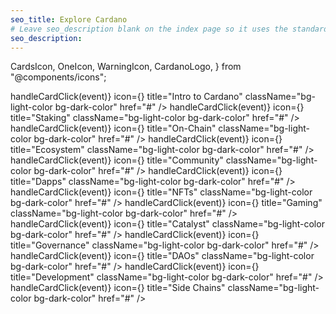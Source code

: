```yaml
---
seo_title: Explore Cardano
# Leave seo_description blank on the index page so it uses the standard one defined in theme.config.tsx
seo_description:
---
```


  CardsIcon,
  OneIcon,
  WarningIcon,
  CardanoLogo,
} from "@components/icons";

<CubeAnimation />

<Cards>
  <Card
    onClick={() => handleCardClick(event)}
    icon={<CardsIcon />}
    title="Intro to Cardano"
    className="bg-light-color bg-dark-color"
    href="#"
  />
  <Card
    onClick={() => handleCardClick(event)}
    icon={<CardsIcon />}
    title="Staking"
    className="bg-light-color bg-dark-color"
    href="#"
  />
  <Card
    onClick={() => handleCardClick(event)}
    icon={<CardsIcon />}
    title="On-Chain"
    className="bg-light-color bg-dark-color"
    href="#"
  />
  <Card
    onClick={() => handleCardClick(event)}
    icon={<CardsIcon />}
    title="Ecosystem"
    className="bg-light-color bg-dark-color"
    href="#"
  />
  <Card
    onClick={() => handleCardClick(event)}
    icon={<CardsIcon />}
    title="Community"
    className="bg-light-color bg-dark-color"
    href="#"
  />
  <Card
    onClick={() => handleCardClick(event)}
    icon={<CardsIcon />}
    title="Dapps"
    className="bg-light-color bg-dark-color"
    href="#"
  />
  <Card
    onClick={() => handleCardClick(event)}
    icon={<CardsIcon />}
    title="NFTs"
    className="bg-light-color bg-dark-color"
    href="#"
  />
  <Card
    onClick={() => handleCardClick(event)}
    icon={<CardsIcon />}
    title="Gaming"
    className="bg-light-color bg-dark-color"
    href="#"
  />
  <Card
    onClick={() => handleCardClick(event)}
    icon={<CardsIcon />}
    title="Catalyst"
    className="bg-light-color bg-dark-color"
    href="#"
  />
  <Card
    onClick={() => handleCardClick(event)}
    icon={<CardsIcon />}
    title="Governance"
    className="bg-light-color bg-dark-color"
    href="#"
  />
  <Card
    onClick={() => handleCardClick(event)}
    icon={<CardsIcon />}
    title="DAOs"
    className="bg-light-color bg-dark-color"
    href="#"
  />
  <Card
    onClick={() => handleCardClick(event)}
    icon={<CardsIcon />}
    title="Development"
    className="bg-light-color bg-dark-color"
    href="#"
  />
  <Card
    onClick={() => handleCardClick(event)}
    icon={<CardsIcon />}
    title="Side Chains"
    className="bg-light-color bg-dark-color"
    href="#"
  />
</Cards>
